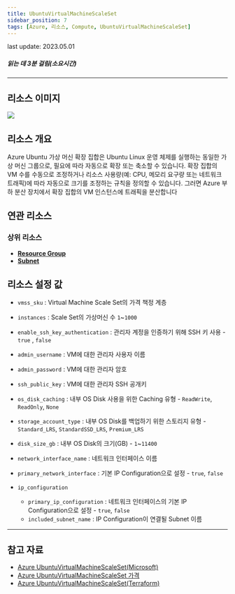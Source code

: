 ```yaml
---
title: UbuntuVirtualMachineScaleSet
sidebar_position: 7
tags: [Azure, 리소스, Compute, UbuntuVirtualMachineScaleSet]
---
```



<span className="theme-doc-version-badge badge badge--secondary">
    last update: 2023.05.01
</span>

##### 읽는 데 3분 걸림(소요시간)

*****

## 리소스 이미지
<img src={icon} />

## 리소스 개요
Azure Ubuntu 가상 머신 확장 집합은 Ubuntu Linux 운영 체제를 실행하는 동일한 가상 머신 그룹으로, 필요에 따라 자동으로 확장 또는 축소할 수 있습니다.
확장 집합의 VM 수를 수동으로 조정하거나 리소스 사용량(예: CPU, 메모리 요구량 또는 네트워크 트래픽)에 따라 자동으로 크기를 조정하는 규칙을 정의할 수 있습니다. 
그러면 Azure 부하 분산 장치에서 확장 집합의 VM 인스턴스에 트래픽을 분산합니다



## 연관 리소스
### 상위 리소스
- [**Resource Group**](https://docs.cstudio.app/docs/resource/azure/Base/ResourceGroup)
- [**Subnet**](https://docs.cstudio.app/docs/resource/azure/Network/Subnet)



## 리소스 설정 값
- ```vmss_sku``` : Virtual Machine Scale Set의 가격 책정 계층


- ```instances``` : Scale Set의 가상머신 수 ```1```~```1000```


- ```enable_ssh_key_authentication``` : 관리자 계정을 인증하기 위해 SSH 키 사용 - ```true``` , ```false```


- ```admin_username``` : VM에 대한 관리자 사용자 이름


- ```admin_password``` : VM에 대한 관리자 암호


- ```ssh_public_key``` : VM에 대한 관리자 SSH 공개키 


- ```os_disk_caching``` : 내부 OS Disk 사용을 위한 Caching 유형 -  ```ReadWrite```, ```ReadOnly```, ```None```


- ```storage_account_type``` : 내부 OS Disk를 백업하기 위한 스토리지 유형 -  ```Standard_LRS```, ```StandardSSD_LRS```, ```Premium_LRS```


- ```disk_size_gb``` : 내부 OS Disk의 크기(GB) - ```1```~```11400```


- ```network_interface_name``` : 네트워크 인터페이스 이름


- ```primary_network_interface``` : 기본 IP Configuration으로 설정 - ```true```, ```false```


- ```ip_configuration```
    + ```primary_ip_configuration``` : 네트워크 인터페이스의 기본 IP Configuration으로 설정 - ```true```, ```false```
    + ```included_subnet_name``` : IP Configuration이 연결될 Subnet 이름


*****
## 참고 자료
- [Azure UbuntuVirtualMachineScaleSet(Microsoft)](https://learn.microsoft.com/ko-kr/azure/virtual-machine-scale-sets/overview)
- [Azure UbuntuVirtualMachineScaleSet 가격](https://azure.microsoft.com/en-us/pricing/details/virtual-machine-scale-sets/linux/)
- [Azure UbuntuVirtualMachineScaleSet(Terraform)](https://registry.terraform.io/providers/hashicorp/azurerm/latest/docs/resources/linux_virtual_machine_scale_set)
